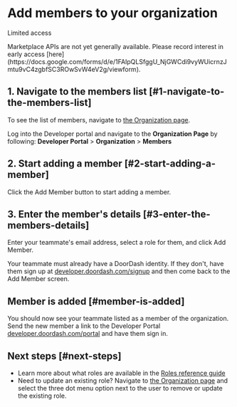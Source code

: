 # Add members to your organization

Limited access

<Warning>
Marketplace APIs are not yet generally available. Please record interest in early access [here](https://docs.google.com/forms/d/e/1FAIpQLSfggU_NjGWCdi9vyWUicrnzJmtu9vC4zgbfSC3ROwSvW4eV2g/viewform).
</Warning>

## 1. Navigate to the members list [#1-navigate-to-the-members-list]

To see the list of members, navigate to [the Organization page](https://developer.doordash.com/portal/organization).

Log into the Developer portal and navigate to the **Organization Page** by following: **Developer Portal** >  **Organization** > **Members**



## 2. Start adding a member [#2-start-adding-a-member]

Click the Add Member button to start adding a member.



## 3. Enter the member's details [#3-enter-the-members-details]

Enter your teammate's email address, select a role for them, and click Add Member.

Your teammate must already have a DoorDash identity. If they don't, have them sign up at [developer.doordash.com/signup](https://developer.doordash.com/signup) and then come back to the Add Member screen.



## Member is added [#member-is-added]

You should now see your teammate listed as a member of the organization. Send the new member a link to the Developer Portal [developer.doordash.com/portal](https://developer.doordash.com/portal) and have them sign in.



## Next steps [#next-steps]

* Learn more about what roles are available in the [Roles reference guide](/en-US/docs/marketplace/reference/roles)
* Need to update an existing role? Navigate to [the Organization page](https://developer.doordash.com/portal/organization/members) and select the three dot menu option next to the user to remove or update the existing role.

